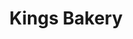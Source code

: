 ---
title: Kings Bakery
image: ../images/kings-bakery.jpg
featured: false
tags:
    - bakery
    - manoushi
description: Home of the Manouwich
instagram: https://www.instagram.com/kings_bakery/
facebook: https://www.facebook.com/p/Kings-Bakery-100063605317143/
phone: tel:313-551-3027
apple: https://maps.apple.com/?address=4618+Greenfield+Rd%2C+Dearborn%2C+MI+48126%2C+United+States&auid=12697215176950963577&ll=42.3183196%2C-83.1949236&lsp=9902&q=King%27s+Bakery
google: https://maps.app.goo.gl/PyTXEqBS6uWD4DdZ7
hours:
    sunday: 7am - 3:30pm
    monday: Closed
    tuesday: 7am - 5:30pm
    wednesday: 7am - 5:30pm
    thursday: 7am - 5:30pm
    friday: 7am - 5:30pm
    saturday: 7am - 4:30pm
---
